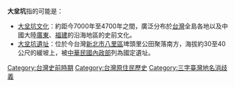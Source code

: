 '''大坌坑'''指的可能是：
*[[大坌坑文化|大坌坑文化]]：約距今7000年至4700年之間，廣泛分布於[[台灣|台灣]]全島各地以及中國大陸[[廣東|廣東]]、[[福建|福建]]的沿海地區的史前文化。
*[[大坌坑遺址|大坌坑遺址]]：位於今台灣[[新北市|新北市]][[八里區|八里區]]埤頭里公田聚落南方，海拔約30至40公尺的緩坡上，被[[中華民國內政部|中華民國內政部]]列為國定遺址。

{{disambig|Cat=三字大中華地區相關消歧義}}
[[Category:台灣史前時期|Category:台灣史前時期]]
[[Category:台灣原住民歷史|Category:台灣原住民歷史]]
[[Category:三字臺灣地名消歧義|Category:三字臺灣地名消歧義]]